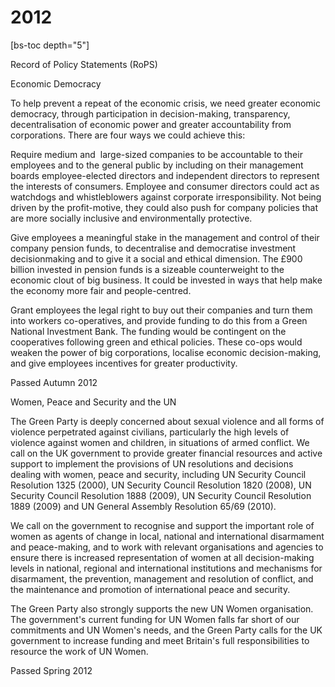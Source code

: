 # 2012

[bs-toc depth="5"]

Record of Policy Statements (RoPS)

Economic Democracy

To help prevent a repeat of the economic crisis, we need greater economic democracy, through participation in decision-making, transparency, decentralisation of economic power and greater accountability from corporations. There are four ways we could achieve this:

Require medium and  large-sized companies to be accountable to their employees and to the general public by including on their management boards employee-elected directors and independent directors to represent the interests of consumers. Employee and consumer directors could act as watchdogs and whistleblowers against corporate irresponsibility. Not being driven by the profit-motive, they could also push for company policies that are more socially inclusive and environmentally protective.

Give employees a meaningful stake in the management and control of their company pension funds, to decentralise and democratise investment decisionmaking and to give it a social and ethical dimension. The £900 billion invested in pension funds is a sizeable counterweight to the economic clout of big business. It could be invested in ways that help make the economy more fair and people-centred.

Grant employees the legal right to buy out their companies and turn them into workers co-operatives, and provide funding to do this from a Green National Investment Bank. The funding would be contingent on the cooperatives following green and ethical policies. These co-ops would weaken the power of big corporations, localise economic decision-making, and give employees incentives for greater productivity.

Passed Autumn 2012

Women, Peace and Security and the UN

The Green Party is deeply concerned about sexual violence and all forms of violence perpetrated against civilians, particularly the high levels of violence against women and children, in situations of armed conflict. We call on the UK government to provide greater financial resources and active support to implement the provisions of UN resolutions and decisions dealing with women, peace and security, including UN Security Council Resolution 1325 (2000), UN Security Council Resolution 1820 (2008), UN Security Council Resolution 1888 (2009), UN Security Council Resolution 1889 (2009) and UN General Assembly Resolution 65/69 (2010).

We call on the government to recognise and support the important role of women as agents of change in local, national and international disarmament and peace-making, and to work with relevant organisations and agencies to ensure there is increased representation of women at all decision-making levels in national, regional and international institutions and mechanisms for disarmament, the prevention, management and resolution of conflict, and the maintenance and promotion of international peace and security.

The Green Party also strongly supports the new UN Women organisation. The government's current funding for UN Women falls far short of our commitments and UN Women's needs, and the Green Party calls for the UK government to increase funding and meet Britain's full responsibilities to resource the work of UN Women.

Passed Spring 2012

